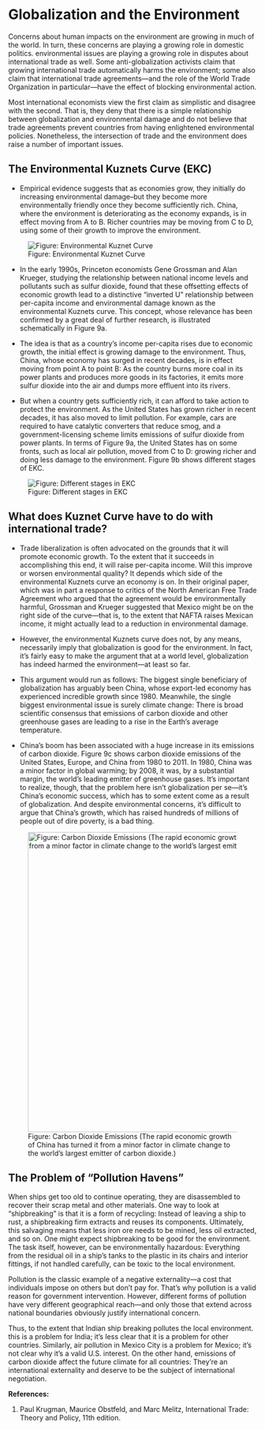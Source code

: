 # Globalization and the Environment

Concerns about human impacts on the environment are growing in much of the world. In turn, these concerns are playing a growing role in domestic politics. environmental issues are playing a growing role in disputes about international trade as well. Some anti-globalization activists claim that growing international trade automatically harms the environment; some also claim that international trade agreements---and the role of the World Trade Organization in particular---have the effect of blocking environmental action.

Most international economists view the first claim as simplistic and disagree with the second. That is, they deny that there is a simple relationship between globalization and environmental damage and do not believe that trade agreements prevent countries from having enlightened environmental policies. Nonetheless, the intersection of trade and the environment does raise a number of important issues.

## The Environmental Kuznets Curve (EKC)

-   Empirical evidence suggests that as economies grow, they initially do increasing environmental damage--but they become more environmentally friendly once they become sufficiently rich. China, where the environment is deteriorating as the economy expands, is in effect moving from A to B. Richer countries may be moving from C to D, using some of their growth to improve the environment.

![Figure: Environmental Kuznet Curve](figures/L10/L10_1.jpg)

-   In the early 1990s, Princeton economists Gene Grossman and Alan Krueger, studying the relationship between national income levels and pollutants such as sulfur dioxide, found that these offsetting effects of economic growth lead to a distinctive "inverted U" relationship between per-capita income and environmental damage known as the environmental Kuznets curve. This concept, whose relevance has been confirmed by a great deal of further research, is illustrated schematically in Figure 9a.

-   The idea is that as a country's income per-capita rises due to economic growth, the initial effect is growing damage to the environment. Thus, China, whose economy has surged in recent decades, is in effect moving from point A to point B: As the country burns more coal in its power plants and produces more goods in its factories, it emits more sulfur dioxide into the air and dumps more effluent into its rivers.

-   But when a country gets sufficiently rich, it can afford to take action to protect the environment. As the United States has grown richer in recent decades, it has also moved to limit pollution. For example, cars are required to have catalytic converters that reduce smog, and a government-licensing scheme limits emissions of sulfur dioxide from power plants. In terms of Figure 9a, the United States has on some fronts, such as local air pollution, moved from C to D: growing richer and doing less damage to the environment. Figure 9b shows different stages of EKC.

![Figure: Different stages in EKC](figures/L10/L10_2.jpg)

## What does Kuznet Curve have to do with international trade?

-   Trade liberalization is often advocated on the grounds that it will promote economic growth. To the extent that it succeeds in accomplishing this end, it will raise per-capita income. Will this improve or worsen environmental quality? It depends which side of the environmental Kuznets curve an economy is on. In their original paper, which was in part a response to critics of the North American Free Trade Agreement who argued that the agreement would be environmentally harmful, Grossman and Krueger suggested that Mexico might be on the right side of the curve---that is, to the extent that NAFTA raises Mexican income, it might actually lead to a reduction in environmental damage.

-   However, the environmental Kuznets curve does not, by any means, necessarily imply that globalization is good for the environment. In fact, it's fairly easy to make the argument that at a world level, globalization has indeed harmed the environment---at least so far.

-   This argument would run as follows: The biggest single beneficiary of globalization has arguably been China, whose export-led economy has experienced incredible growth since 1980. Meanwhile, the single biggest environmental issue is surely climate change: There is broad scientific consensus that emissions of carbon dioxide and other greenhouse gases are leading to a rise in the Earth's average temperature.

-   China's boom has been associated with a huge increase in its emissions of carbon dioxide. Figure 9c shows carbon dioxide emissions of the United States, Europe, and China from 1980 to 2011. In 1980, China was a minor factor in global warming; by 2008, it was, by a substantial margin, the world's leading emitter of greenhouse gases. It's important to realize, though, that the problem here isn't globalization per se---it's China's economic success, which has to some extent come as a result of globalization. And despite environmental concerns, it's difficult to argue that China's growth, which has raised hundreds of millions of people out of dire poverty, is a bad thing.

![Figure: Carbon Dioxide Emissions (The rapid economic growth of China has turned it from a minor factor in climate change to the world's largest emitter of carbon dioxide.)](figures/L10/L10_3.jpg){width="607"}

## The Problem of "Pollution Havens"

When ships get too old to continue operating, they are disassembled to recover their scrap metal and other materials. One way to look at "shipbreaking" is that it is a form of recycling: Instead of leaving a ship to rust, a shipbreaking firm extracts and reuses its components. Ultimately, this salvaging means that less iron ore needs to be mined, less oil extracted, and so on. One might expect shipbreaking to be good for the environment. The task itself, however, can be environmentally hazardous: Everything from the residual oil in a ship's tanks to the plastic in its chairs and interior fittings, if not handled carefully, can be toxic to the local environment.

Pollution is the classic example of a negative externality---a cost that individuals impose on others but don't pay for. That's why pollution is a valid reason for government intervention. However, different forms of pollution have very different geographical reach---and only those that extend across national boundaries obviously justify international concern.

Thus, to the extent that Indian ship breaking pollutes the local environment. this is a problem for India; it's less clear that it is a problem for other countries. Similarly, air pollution in Mexico City is a problem for Mexico; it's not clear why it's a valid U.S. interest. On the other hand, emissions of carbon dioxide affect the future climate for all countries: They're an international externality and deserve to be the subject of international negotiation.

**References:**

1.  Paul Krugman, Maurice Obstfeld, and Marc Melitz, International Trade: Theory and Policy, 11th edition.
